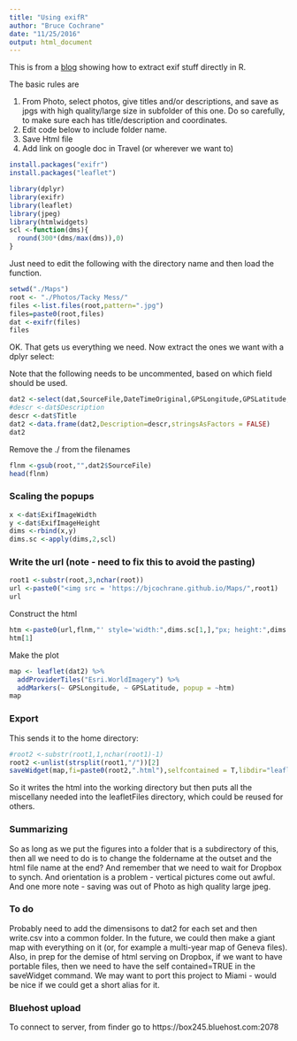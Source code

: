 ```yaml
---
title: "Using exifR"
author: "Bruce Cochrane"
date: "11/25/2016"
output: html_document
---
```

This is from a [blog](http://www.seascapemodels.org/rstats/2016/11/14/extract-exif.html) showing how to extract exif stuff directly in R.

The basic rules are

1.  From Photo, select photos, give titles and/or descriptions, and save as jpgs with high quality/large size in subfolder of this one.  Do so carefully, to make sure each has title/description and coordinates.
2.  Edit code below to include folder name.
3.  Save Html file
4.  Add link on google doc in Travel (or wherever we want to)


```r
install.packages("exifr")
install.packages("leaflet")
```

```r
library(dplyr)
library(exifr)
library(leaflet)
library(jpeg)
library(htmlwidgets)
scl <-function(dms){
  round(300*(dms/max(dms)),0)
}
```

Just need to edit the following with the directory name and then load the function.


```r
setwd("./Maps")
root <- "./Photos/Tacky Mess/"
files <-list.files(root,pattern=".jpg")
files=paste0(root,files)
dat <-exifr(files)
files
```

OK.  That gets us everything we need.  Now extract the ones we want with a dplyr select:

Note that the following needs to be uncommented, based on which field should be used.

```r
dat2 <-select(dat,SourceFile,DateTimeOriginal,GPSLongitude,GPSLatitude,GPSTimeStamp)
#descr <-dat$Description
descr <-dat$Title
dat2 <-data.frame(dat2,Description=descr,stringsAsFactors = FALSE)
dat2
```

Remove the ./ from the filenames

```r
flnm <-gsub(root,"",dat2$SourceFile)
head(flnm)
```

### Scaling the popups

```r
x <-dat$ExifImageWidth
y <-dat$ExifImageHeight
dims <-rbind(x,y)
dims.sc <-apply(dims,2,scl)
```

### Write the url (note - need to fix this to avoid the pasting)

```r
root1 <-substr(root,3,nchar(root))
url <-paste0("<img src = 'https://bjcochrane.github.io/Maps/",root1)
url
```

Construct the html

```r
htm <-paste0(url,flnm,"' style='width:",dims.sc[1,],"px; height:",dims.sc[2,],"px'","</br></br>",dat2$Description)
htm[1]
```


Make the plot

```r
map <- leaflet(dat2) %>%
  addProviderTiles("Esri.WorldImagery") %>%
  addMarkers(~ GPSLongitude, ~ GPSLatitude, popup = ~htm) 
map
```

### Export

This sends it to the home directory:

```r
#root2 <-substr(root1,1,nchar(root1)-1)
root2 <-unlist(strsplit(root1,"/"))[2]
saveWidget(map,fi=paste0(root2,".html"),selfcontained = T,libdir="leafletFiles")
```



So it writes the html into the working directory but then puts all the miscellany needed into the leafletFiles directory, which could be reused for others.  

### Summarizing

So as long as we put the figures into a folder that is a subdirectory of this, then all we need to do is to change the foldername at the outset and the html file name at the end?  And remember that we need to wait for Dropbox to synch.  And orientation is a problem - vertical pictures come out awful.  And one more note - saving was out of Photo as high quality large jpeg.

### To do

Probably need to add the dimensisons to dat2 for each set and then write.csv into a common folder.  In the future, we could then make a giant map with everything on it (or, for example a multi-year map of Geneva files).  Also, in prep for the demise of html serving on Dropbox, if we want to have portable files, then we need to have the self contained=TRUE in the saveWidget command.  We may want to port this project to Miami - would be nice if we could get a short alias for it.

### Bluehost upload

To connect to server, from finder go to https://box245.bluehost.com:2078



